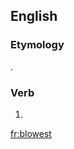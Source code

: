 ==English==

===Etymology===
{{suffix|blow|est|lang=en}}.

===Verb===
{{head|en|verb form}}

# {{en-archaic second-person singular of|blow|lang=en}}

[[fr:blowest]]